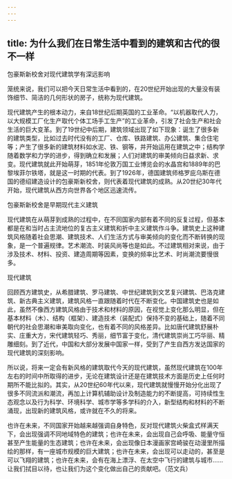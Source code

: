 ```yaml
---
---
---
```

title: 为什么我们在日常生活中看到的建筑和古代的很不一样
---




包豪斯新校舍对现代建筑学有深远影响



笼统来说，我们可以把今天日常生活中看到的，在20世纪开始出现的大量没有装饰细节、简洁的几何形状的房子，统称为现代建筑。

现代建筑产生的根本动力，来自18世纪后期英国的工业革命。“以机器取代人力，以大规模工厂化生产取代个体工场手工生产”的工业革命，引发了社会生产和社会生活的巨大变革。到了19世纪中后期，建筑领域出现了如下现象：诞生了很多新的建筑类型，比如过去时代没有的工厂、仓库、铁路建筑、办公建筑、集合住宅等；产生了很多新的建筑材料如水泥、铁、钢等，并开始运用在建筑之中；结构学随着数学和力学的进步，得到确立和发展；人们对建筑的审美倾向日益求新、求变。现代建筑就此开始萌芽，1851年伦敦万国工业博览会的水晶宫和1889年的巴黎埃菲尔铁塔，就是这一时期的代表。到了1926年，德国建筑师格罗庇乌斯在德国的德绍建造设计的包豪斯新校舍，则代表着现代建筑的成熟。从20世纪30年代开始，现代建筑从西方向世界各个地区迅速流传。

包豪斯新校舍是早期现代主义建筑



现代建筑在从萌芽到成熟的过程中，在不同国家内部有着不同的反复过程，但基本都是在和当时占主流地位的复古主义建筑和折中主义建筑作斗争。建筑史上这种建筑风格随着社会思潮、建筑技术、人们生活方式与审美倾向的变化而不断转换的现象，是一个普遍规律。艺术潮流、时装风尚等也是如此。不过建筑相对来说，由于涉及技术、材料、投资、建造周期等因素，变换的频率比艺术、时尚潮流要慢很多。

现代建筑



回顾西方建筑史，从希腊建筑、罗马建筑、中世纪建筑到文艺复兴建筑、巴洛克建筑、新古典主义建筑，建筑风格一直跟随着时代在不断变化。中国建筑史也是如此，虽然不像西方建筑风格由于技术和材料的原因，在视觉上变化那么明显，但在基本材料（木）、结构（框架）、建造技术（装配式）保持不变的基础上，随着不同朝代的社会思潮和审美取向变化，也有着不同的风格差异。比如唐代建筑舒展朴实、庄重大方，宋代建筑轻巧、秀丽，细节富于变化，清代建筑崇尚工巧华丽、精雕细刻。到了近代，中国和大部分发展中国家一样，受到了产生自西方发达国家的现代建筑的深刻影响。

所以说，将来一定会有新风格的建筑取代今天的现代建筑，虽然现代建筑在100年左右的时间中所取得的进步，无论在建筑设计还是在建筑技术方面是历史上任何时期所不能比拟的。其实，从20世纪60年代以来，现代建筑就慢慢开始分化出现了很多不同流派和潮流，再加上计算机辅助设计及制造能力的不断提高，可持续性生态观念以及行为科学、环境科学、城市学等多学科的介入，新型结构和材料的不断涌现，出现新的建筑风格，或许就在不久的将来。

也许在未来，不同国家开始越来越强调自身特色，反对现代建筑火柴盒式样满天下，会出现强调不同地域特色的建筑；也许在未来，会出现自己会呼吸、能量守恒甚至产生能量的生态建筑；也许在未来，会出现像日本漫画家宫崎骏在动漫里所描绘的那样，有一座城市规模的巨大建筑；也许在未来，会出现可以走动的，甚至是可以飞翔的建筑；也许在未来，会有在海上漂浮、在太空中飞行的建筑与城市……让我们拭目以待，也让我们为这个变化做出自己的贡献吧。（范文兵）
